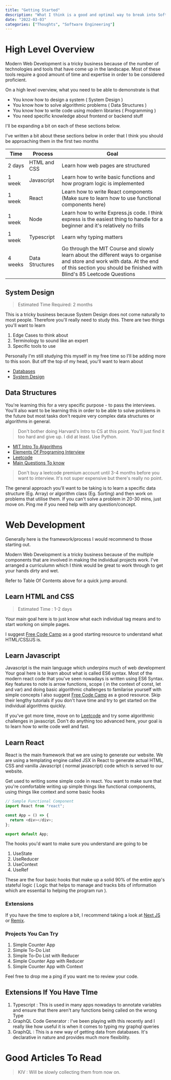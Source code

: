 ```yaml
---
title: "Getting Started"
description: "What I think is a good and optimal way to break into Software Engineering"
date: "2022-03-03"
categories: ["Thoughts", "Software Engineering"]
---
```


# High Level Overview

Modern Web Development is a tricky business because of the number of technologies and tools that have come up in the landscape. Most of these tools require a good amount of time and expertise in order to be considered proficient.

On a high level overview, what you need to be able to demonstrate is that

- You know how to design a system ( System Design )
- You know how to solve algorithmic problems ( Data Structures )
- You know how to write code using modern libraries ( Programming )
- You need specific knowledge about frontend or backend stuff

I'll be expanding a bit on each of these sections below.

I've written a bit about these sections below in order that I think you should be approaching them in the first two months

| Time    | Process         | Goal                                                                                                                                                                                               |
| ------- | --------------- | -------------------------------------------------------------------------------------------------------------------------------------------------------------------------------------------------- |
| 2 days  | HTML and CSS    | Learn how web pages are structured                                                                                                                                                                 |
| 1 week  | Javascript      | Learn how to write basic functions and how program logic is implemented                                                                                                                            |
| 1 week  | React           | Learn how to write React components (Make sure to learn how to use functional components here)                                                                                                     |
| 1 week  | Node            | Learn how to write Express.js code. I think express is the easiest thing to handle for a beginner and it's relatively no frills                                                                    |
| 1 week  | Typescript      | Learn why typing matters                                                                                                                                                                           |
| 4 weeks | Data Structures | Go through the MIT Course and slowly learn about the different ways to organise and store and work with data. At the end of this section you should be finished with Blind's 85 Leetcode Questions |

## System Design

> Estimated Time Required: 2 months

This is a tricky business because System Design does not come naturally to most people. Therefore you'll really need to study this. There are two things you'll want to learn

1. Edge Cases to think about
2. Terminology to sound like an expert
3. Specific tools to use

Personally I'm still studying this myself in my free time so I'll be adding more to this soon. But off the top of my head, you'll want to learn about

- [Databases](https://www.youtube.com/watch?v=ztHopE5Wnpc&t=15398s)
- [System Design](https://github.com/donnemartin/system-design-primer)

## Data Structures

You're learning this for a very specific purpose - to pass the interviews. You'll also want to be learning this in order to be able to solve problems in the future but most tasks don't require very complex data structures or algorithms in general.

> Don't bother doing Harvard's Intro to CS at this point. You'll just find it too hard and give up. I did at least. Use Python.

- [MIT Intro To Algorithms](https://ocw.mit.edu/courses/electrical-engineering-and-computer-science/6-006-introduction-to-algorithms-fall-2011/)
- [Elements Of Programing Interview](https://elementsofprogramminginterviews.com/)
- [Leetcode](https://leetcode.com/)
- [Main Questions To know](https://leetcode.com/discuss/general-discussion/460599/blind-75-leetcode-questions)

> Don't buy a leetcode premium account until 3-4 months before you want to interview. It's not super expensive but there's really no point.

The general approach you'll want to be taking is to learn a specific data structure (Eg. Array) or algorithm class (Eg. Sorting) and then work on problems that utilise them. If you can't solve a problem in 20-30 mins, just move on. Ping me if you need help with any question/concept.

# Web Development

Generally here is the framework/process I would recommend to those starting out.

Modern Web Development is a tricky business because of the multiple components that are involved in making the individual projects work. I've arranged a curriculumn which I think would be great to work through to get your hands dirty and wet.

Refer to Table Of Contents above for a quick jump around.

## Learn HTML and CSS

> Estimated Time : 1-2 days

Your main goal here is to just know what each individual tag means and to start working on simple pages.

I suggest [Free Code Camp](https://www.freecodecamp.org/) as a good starting resource to understand what HTML/CSS/JS is.

## Learn Javascript

Javascript is the main language which underpins much of web development
Your goal here is to learn about what is called ES6 syntax. Most of the modern react code that you've seen nowadays is written using ES6 Syntax. Key features to note is arrow functions, scope ( in the context of const, let and var) and doing basic algorithmic challenges to familarise yourself with simple concepts
I also suggest [Free Code Camp](https://www.freecodecamp.org/) as a good resource. Skip their lengthy tutorials if you don't have time and try to get started on the individual algorithms quickly.

If you've got more time, move on to [Leetcode](www.leetcode.com) and try some algorithmic challenges in javascript. Don't do anything too advanced here, your goal is to learn how to write code well and fast.

## Learn React

React is the main framework that we are using to generate our website.
We are using a templating engine called JSX in React to generate actual HTML, CSS and vanilla Javascript ( normal javascript) code which is served to our website.

Get used to writing some simple code in react. You want to make sure that you're comfortable writing up simple things like functional components, using things like context and some basic hooks

```js
// Sample Functional Component
import React from "react";

const App = () => {
  return <div></div>;
};

export default App;
```

The hooks you'd want to make sure you understand are going to be

1. UseState
2. UseReducer
3. UseContext
4. UseRef

These are the four basic hooks that make up a solid 90% of the entire app's stateful logic ( Logic that helps to manage and tracks bits of information which are essential to helping the program run ).

### Extensions

If you have the time to explore a bit, I recommend taking a look at [Next JS](https://nextjs.org/) or [Remix](https://remix.run/).

### Projects You Can Try

1. Simple Counter App
2. Simple To-Do List
3. Simple To-Do List with Reducer
4. Simple Counter App with Reducer
5. Simple Counter App with Context

Feel free to drop me a ping if you want me to review your code.

## Extensions If You Have TIme

1. Typescript : This is used in many apps nowadays to annotate variables and ensure that there aren't any functions being called on the wrong Type
2. GraphQL Code Generator : I've been playing with this recently and I really like how useful it is when it comes to typing my graphql queries
3. GraphQL : This is a new way of getting data from databases. It's declarative in nature and provides much more flexibility.

# Good Articles To Read

> KIV : Will be slowly collecting them from now on.
